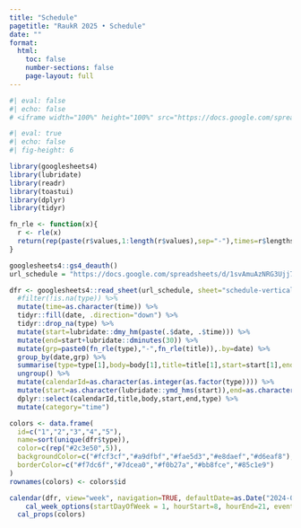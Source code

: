 ```yaml
---
title: "Schedule"
pagetitle: "RaukR 2025 • Schedule"
date: ""
format:
  html:
    toc: false
    number-sections: false
    page-layout: full
---
```


```r
#| eval: false
#| echo: false
# <iframe width="100%" height="100%" src="https://docs.google.com/spreadsheets/d/e/2PACX-1vSIci4xlYTisAysZOricXo1DtN7xCxy0cAy3q2vHSPAPt-NP_XGVHmwzZ7DUJUVyEdHOwdwWN3AkorX/pubhtml?gid=0&amp;single=true&amp;widget=true&amp;headers=false"></iframe>
```

::: {.schedule}

```r
#| eval: true
#| echo: false
#| fig-height: 6

library(googlesheets4)
library(lubridate)
library(readr)
library(toastui)
library(dplyr)
library(tidyr)

fn_rle <- function(x){
  r <- rle(x)
  return(rep(paste(r$values,1:length(r$values),sep="-"),times=r$lengths))
}

googlesheets4::gs4_deauth()
url_schedule = "https://docs.google.com/spreadsheets/d/1svAmuAzNRG3Ujj73qbC9DsOSzZ7jGyol79pLxuLD_fg"

dfr <- googlesheets4::read_sheet(url_schedule, sheet="schedule-vertical", col_types = "c") %>%
  #filter(!is.na(type)) %>%
  mutate(time=as.character(time)) %>%
  tidyr::fill(date, .direction="down") %>%
  tidyr::drop_na(type) %>%
  mutate(start=lubridate::dmy_hm(paste(.$date, .$time))) %>%
  mutate(end=start+lubridate::dminutes(30)) %>%
  mutate(grp=paste0(fn_rle(type),"-",fn_rle(title)),.by=date) %>%
  group_by(date,grp) %>%
  summarise(type=type[1],body=body[1],title=title[1],start=start[1],end=tail(end,n=1)) %>%
  ungroup() %>%
  mutate(calendarId=as.character(as.integer(as.factor(type)))) %>%
  mutate(start=as.character(lubridate::ymd_hms(start)),end=as.character(lubridate::ymd_hms(end))) %>%
  dplyr::select(calendarId,title,body,start,end,type) %>%
  mutate(category="time")

colors <- data.frame(
  id=c("1","2","3","4","5"),
  name=sort(unique(dfr$type)),
  color=c(rep("#2c3e50",5)),
  backgroundColor=c("#fcf3cf","#a9dfbf","#fae5d3","#e8daef","#d6eaf8"),
  borderColor=c("#f7dc6f","#7dcea0","#f0b27a","#bb8fce","#85c1e9")
)
rownames(colors) <- colors$id

calendar(dfr, view="week", navigation=TRUE, defaultDate=as.Date("2024-06-10"), height=790) %>%
    cal_week_options(startDayOfWeek = 1, hourStart=8, hourEnd=21, eventView="time", showNowIndicator = TRUE) %>%
  cal_props(colors)
```

:::
